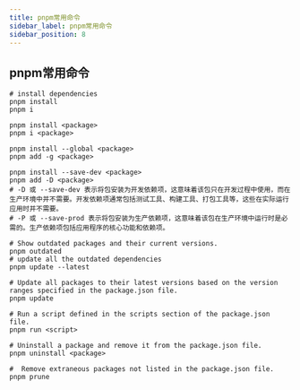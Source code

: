```yaml
---
title: pnpm常用命令
sidebar_label: pnpm常用命令
sidebar_position: 8
---
```


## pnpm常用命令

```shell
# install dependencies
pnpm install
pnpm i

pnpm install <package>
pnpm i <package>

pnpm install --global <package>
pnpm add -g <package>

pnpm install --save-dev <package>
pnpm add -D <package>
# -D 或 --save-dev 表示将包安装为开发依赖项，这意味着该包只在开发过程中使用，而在生产环境中并不需要。开发依赖项通常包括测试工具、构建工具、打包工具等，这些在实际运行应用时并不需要。
# -P 或 --save-prod 表示将包安装为生产依赖项，这意味着该包在生产环境中运行时是必需的。生产依赖项包括应用程序的核心功能和依赖项。

# Show outdated packages and their current versions.
pnpm outdated
# update all the outdated dependencies
pnpm update --latest

# Update all packages to their latest versions based on the version ranges specified in the package.json file.
pnpm update

# Run a script defined in the scripts section of the package.json file.
pnpm run <script>

# Uninstall a package and remove it from the package.json file.
pnpm uninstall <package>

#  Remove extraneous packages not listed in the package.json file.
pnpm prune
```
